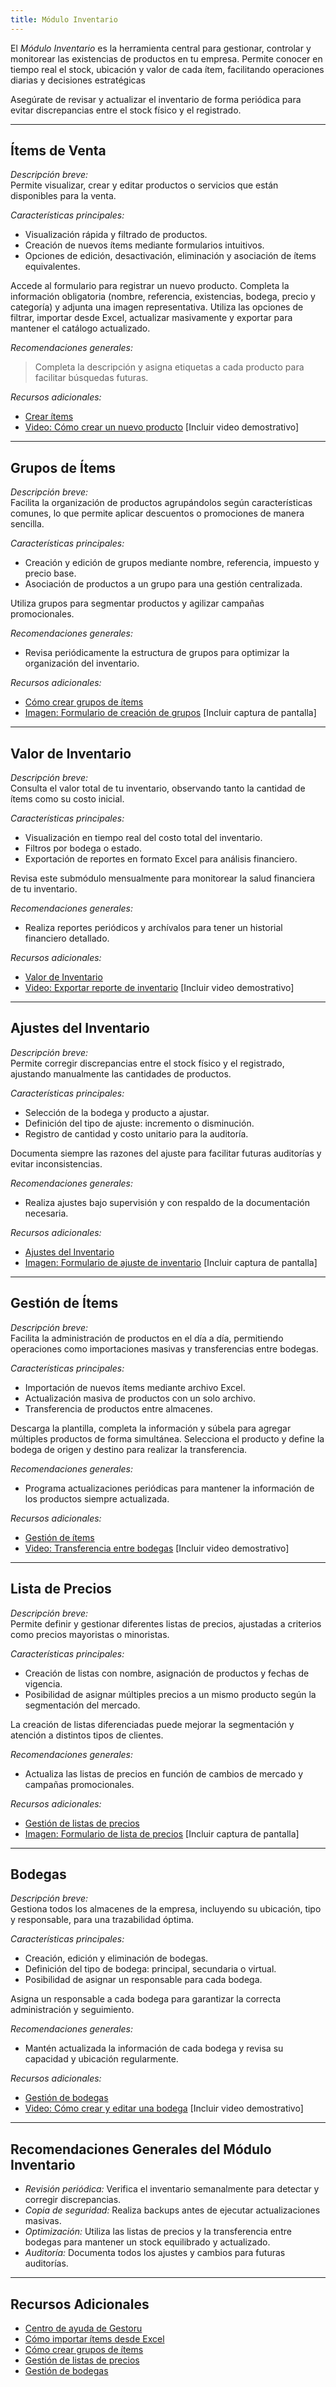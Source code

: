```yaml
---
title: Módulo Inventario
---
```


El *Módulo Inventario* es la herramienta central para gestionar, controlar y monitorear las existencias de productos en tu empresa. Permite conocer en tiempo real el stock, ubicación y valor de cada ítem, facilitando operaciones diarias y decisiones estratégicas

<Note>
Asegúrate de revisar y actualizar el inventario de forma periódica para evitar discrepancias entre el stock físico y el registrado.
</Note>

---

## Ítems de Venta

*Descripción breve:*  
Permite visualizar, crear y editar productos o servicios que están disponibles para la venta.

*Características principales:*  
- Visualización rápida y filtrado de productos.
- Creación de nuevos ítems mediante formularios intuitivos.
- Opciones de edición, desactivación, eliminación y asociación de ítems equivalentes.

<Steps>
  <Step title="Crear Nuevo Producto">
    Accede al formulario para registrar un nuevo producto. Completa la información obligatoria (nombre, referencia, existencias, bodega, precio y categoría) y adjunta una imagen representativa.
  </Step>
  <Step title="Gestión de Acciones">
    Utiliza las opciones de filtrar, importar desde Excel, actualizar masivamente y exportar para mantener el catálogo actualizado.
  </Step>
</Steps>

*Recomendaciones generales:*  
> <Tip>
> Completa la descripción y asigna etiquetas a cada producto para facilitar búsquedas futuras.
> </Tip>

*Recursos adicionales:*  
- [Crear ítems](https://ayuda.gestoru.com/ayuda/inventario/crear-item)
- [Video: Cómo crear un nuevo producto](#) [Incluir video demostrativo]

---

## Grupos de Ítems

*Descripción breve:*  
Facilita la organización de productos agrupándolos según características comunes, lo que permite aplicar descuentos o promociones de manera sencilla.

*Características principales:*  
- Creación y edición de grupos mediante nombre, referencia, impuesto y precio base.
- Asociación de productos a un grupo para una gestión centralizada.

<Card title="Consejo">
  Utiliza grupos para segmentar productos y agilizar campañas promocionales.
</Card>

*Recomendaciones generales:*  
- Revisa periódicamente la estructura de grupos para optimizar la organización del inventario.

*Recursos adicionales:*  
- [Cómo crear grupos de ítems](https://ayuda.gestoru.com/ayuda/inventario/grupos-items)
- [Imagen: Formulario de creación de grupos](#) [Incluir captura de pantalla]

---

## Valor de Inventario

*Descripción breve:*  
Consulta el valor total de tu inventario, observando tanto la cantidad de ítems como su costo inicial.

*Características principales:*  
- Visualización en tiempo real del costo total del inventario.
- Filtros por bodega o estado.
- Exportación de reportes en formato Excel para análisis financiero.

<Info>
Revisa este submódulo mensualmente para monitorear la salud financiera de tu inventario.
</Info>

*Recomendaciones generales:*  
- Realiza reportes periódicos y archívalos para tener un historial financiero detallado.

*Recursos adicionales:*  
- [Valor de Inventario](https://ayuda.gestoru.com/ayuda/inventario/valor)
- [Video: Exportar reporte de inventario](#) [Incluir video demostrativo]

---

## Ajustes del Inventario

*Descripción breve:*  
Permite corregir discrepancias entre el stock físico y el registrado, ajustando manualmente las cantidades de productos.

*Características principales:*  
- Selección de la bodega y producto a ajustar.
- Definición del tipo de ajuste: incremento o disminución.
- Registro de cantidad y costo unitario para la auditoría.

<Warning>
Documenta siempre las razones del ajuste para facilitar futuras auditorías y evitar inconsistencias.
</Warning>

*Recomendaciones generales:*  
- Realiza ajustes bajo supervisión y con respaldo de la documentación necesaria.

*Recursos adicionales:*  
- [Ajustes del Inventario](https://ayuda.gestoru.com/ayuda/inventario/ajustes)
- [Imagen: Formulario de ajuste de inventario](#) [Incluir captura de pantalla]

---

## Gestión de Ítems

*Descripción breve:*  
Facilita la administración de productos en el día a día, permitiendo operaciones como importaciones masivas y transferencias entre bodegas.

*Características principales:*  
- Importación de nuevos ítems mediante archivo Excel.
- Actualización masiva de productos con un solo archivo.
- Transferencia de productos entre almacenes.

<Steps>
  <Step title="Importar nuevos ítems">
    Descarga la plantilla, completa la información y súbela para agregar múltiples productos de forma simultánea.
  </Step>
  <Step title="Transferencia entre bodegas">
    Selecciona el producto y define la bodega de origen y destino para realizar la transferencia.
  </Step>
</Steps>

*Recomendaciones generales:*  
- Programa actualizaciones periódicas para mantener la información de los productos siempre actualizada.

*Recursos adicionales:*  
- [Gestión de ítems](https://ayuda.gestoru.com/ayuda/inventario/gestion-items)
- [Video: Transferencia entre bodegas](#) [Incluir video demostrativo]

---

## Lista de Precios

*Descripción breve:*  
Permite definir y gestionar diferentes listas de precios, ajustadas a criterios como precios mayoristas o minoristas.

*Características principales:*  
- Creación de listas con nombre, asignación de productos y fechas de vigencia.
- Posibilidad de asignar múltiples precios a un mismo producto según la segmentación del mercado.

<Note>
La creación de listas diferenciadas puede mejorar la segmentación y atención a distintos tipos de clientes.
</Note>

*Recomendaciones generales:*  
- Actualiza las listas de precios en función de cambios de mercado y campañas promocionales.

*Recursos adicionales:*  
- [Gestión de listas de precios](https://ayuda.gestoru.com/ayuda/inventario/lista-precios)
- [Imagen: Formulario de lista de precios](#) [Incluir captura de pantalla]

---

## Bodegas

*Descripción breve:*  
Gestiona todos los almacenes de la empresa, incluyendo su ubicación, tipo y responsable, para una trazabilidad óptima.

*Características principales:*  
- Creación, edición y eliminación de bodegas.
- Definición del tipo de bodega: principal, secundaria o virtual.
- Posibilidad de asignar un responsable para cada bodega.

<Card title="Importante">
  Asigna un responsable a cada bodega para garantizar la correcta administración y seguimiento.
</Card>

*Recomendaciones generales:*  
- Mantén actualizada la información de cada bodega y revisa su capacidad y ubicación regularmente.

*Recursos adicionales:*  
- [Gestión de bodegas](https://ayuda.gestoru.com/ayuda/inventario/bodegas)
- [Video: Cómo crear y editar una bodega](#) [Incluir video demostrativo]

---

## Recomendaciones Generales del Módulo Inventario

- *Revisión periódica:* Verifica el inventario semanalmente para detectar y corregir discrepancias.
- *Copia de seguridad:* Realiza backups antes de ejecutar actualizaciones masivas.
- *Optimización:* Utiliza las listas de precios y la transferencia entre bodegas para mantener un stock equilibrado y actualizado.
- *Auditoría:* Documenta todos los ajustes y cambios para futuras auditorías.

---

## Recursos Adicionales

- [Centro de ayuda de Gestoru](https://ayuda.gestoru.com)
- [Cómo importar ítems desde Excel](https://ayuda.gestoru.com/ayuda/inventario/importar-items)
- [Cómo crear grupos de ítems](https://ayuda.gestoru.com/ayuda/inventario/grupos-items)
- [Gestión de listas de precios](https://ayuda.gestoru.com/ayuda/inventario/lista-precios)
- [Gestión de bodegas](https://ayuda.gestoru.com/ayuda/inventario/bodegas)
